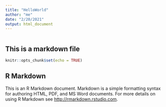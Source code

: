 ```yaml
---
title: "HelloWorld"
author: "me"
date: "2/20/2021"
output: html_document
---
```


```r

```


## This is a markdown file

```r
knitr::opts_chunk$set(echo = TRUE)
```

## R Markdown

This is an R Markdown document. Markdown is a simple formatting syntax for authoring HTML, PDF, and MS Word documents. For more details on using R Markdown see <http://rmarkdown.rstudio.com>.

